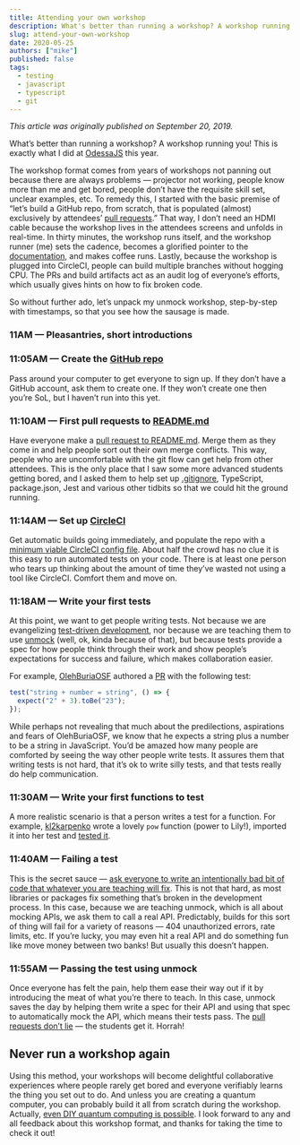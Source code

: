 ```yaml
---
title: Attending your own workshop
description: What's better than running a workshop? A workshop running you!
slug: attend-your-own-workshop
date: 2020-05-25
authors: ["mike"]
published: false
tags:
  - testing
  - javascript
  - typescript
  - git
---
```


_This article was originally published on September 20, 2019._

What’s better than running a workshop? A workshop running you! This is exactly what I did at [OdessaJS](https://github.com/meeshkan/unmock-odessa-saturday) this year.

The workshop format comes from years of workshops not panning out because there are always problems — projector not working, people know more than me and get bored, people don’t have the requisite skill set, unclear examples, etc. To remedy this, I started with the basic premise of “let’s build a GitHub repo, from scratch, that is populated (almost) exclusively by attendees’ [pull requests](https://help.github.com/en/github/collaborating-with-issues-and-pull-requests/about-pull-requests).” That way, I don’t need an HDMI cable because the workshop lives in the attendees screens and unfolds in real-time. In thirty minutes, the workshop runs itself, and the workshop runner (me) sets the cadence, becomes a glorified pointer to the [documentation](https://www.unmock.io/), and makes coffee runs. Lastly, because the workshop is plugged into CircleCI, people can build multiple branches without hogging CPU. The PRs and build artifacts act as an audit log of everyone’s efforts, which usually gives hints on how to fix broken code.

So without further ado, let’s unpack my unmock workshop, step-by-step with timestamps, so that you see how the sausage is made.

### 11AM — Pleasantries, short introductions

### 11:05AM — Create the [GitHub repo](https://github.com/meeshkan/unmock-odessa-saturday)

Pass around your computer to get everyone to sign up. If they don’t have a GitHub account, ask them to create one. If they won’t create one then you’re SoL, but I haven’t run into this yet.

### 11:10AM — First pull requests to [README.md](https://github.com/meeshkan/unmock-odessa-saturday/pull/1)

Have everyone make a [pull request to README.md](https://github.com/meeshkan/unmock-odessa-saturday/pull/3). Merge them as they come in and help people sort out their own merge conflicts. This way, people who are uncomfortable with the git flow can get help from other attendees. This is the only place that I saw some more advanced students getting bored, and I asked them to help set up [.gitignore](https://github.com/meeshkan/unmock-odessa-saturday/pull/4), TypeScript, package.json, Jest and various other tidbits so that we could hit the ground running.

### 11:14AM — Set up [CircleCI](https://circleci.com/gh/meeshkan/unmock-odessa-saturday)

Get automatic builds going immediately, and populate the repo with a [minimum viable CircleCI config file](https://github.com/meeshkan/unmock-odessa-saturday/pull/13). About half the crowd has no clue it is this easy to run automated tests on your code. There is at least one person who tears up thinking about the amount of time they’ve wasted not using a tool like CircleCI. Comfort them and move on.

### 11:18AM — Write your first tests

At this point, we want to get people writing tests. Not because we are evangelizing [test-driven development](https://en.wikipedia.org/wiki/Test-driven_development), nor because we are teaching them to use [unmock](https://www.unmock.io/) (well, ok, kinda because of that), but because tests provide a spec for how people think through their work and show people’s expectations for success and failure, which makes collaboration easier.

For example, [OlehBuriaOSF](https://github.com/OlehBuriaOSF) authored a [PR](https://github.com/meeshkan/unmock-odessa-saturday/pull/11) with the following test:

```javascript
test("string + number = string", () => {
  expect("2" + 3).toBe("23");                                      
});
``` 

While perhaps not revealing that much about the predilections, aspirations and fears of OlehBuriaOSF, we know that he expects a string plus a number to be a string in JavaScript. You’d be amazed how many people are comforted by seeing the way other people write tests. It assures them that writing tests is not hard, that it’s ok to write silly tests, and that tests really do help communication.

### 11:30AM — Write your first functions to test

A more realistic scenario is that a person writes a test for a function. For example, [kl2karpenko](https://github.com/kl2karpenko) wrote a lovely `pow` function (power to Lily!), imported it into her test and [tested it](https://github.com/meeshkan/unmock-odessa-saturday/pull/21).

### 11:40AM — Failing a test

This is the secret sauce — [ask everyone to write an intentionally bad bit of code that whatever you are teaching will fix](https://circleci.com/gh/meeshkan/unmock-odessa-saturday/36). This is not that hard, as most libraries or packages fix something that’s broken in the development process. In this case, because we are teaching unmock, which is all about mocking APIs, we ask them to call a real API. Predictably, builds for this sort of thing will fail for a variety of reasons — 404 unauthorized errors, rate limits, etc. If you’re lucky, you may even hit a real API and do something fun like move money between two banks! But usually this doesn’t happen.

### 11:55AM — Passing the test using unmock

Once everyone has felt the pain, help them ease their way out if it by introducing the meat of what you’re there to teach. In this case, unmock saves the day by helping them write a spec for their API and using that spec to automatically mock the API, which means their tests pass. The [pull requests don’t lie](https://github.com/meeshkan/unmock-odessa-saturday/pull/34) — the students get it. Horrah!

## Never run a workshop again

Using this method, your workshops will become delightful collaborative experiences where people rarely get bored and everyone verifiably learns the thing you set out to do. And unless you are creating a quantum computer, you can probably build it all from scratch during the workshop. Actually, [even DIY quantum computing is possible](https://spookyactionbook.com/category/diyquantum/). I look forward to any and all feedback about this workshop format, and thanks for taking the time to check it out!
